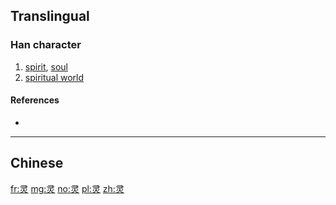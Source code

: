 {{also|靈|㚑}}
==Translingual==

===Han character===
{{Han char|rn=86|rad=火|as=03|sn=7|four=|canj=尸一火 (SMF)|ids=⿱彐火}}

# [[spirit]], [[soul]]
# [[spiritual world]]

====References====
* {{Han ref|kx=0666.080|dkj=18868|dj=1075.130|hdz=32190.030|uh=7075|ud=28789}}

----
==Chinese==
{{zh-see|靈}}

[[fr:灵]]
[[mg:灵]]
[[no:灵]]
[[pl:灵]]
[[zh:灵]]